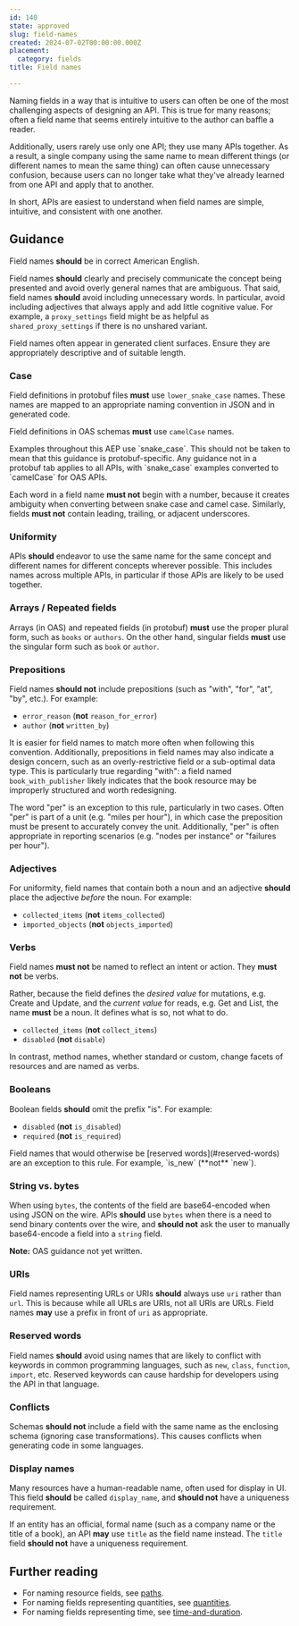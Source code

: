 ```yaml
---
id: 140
state: approved
slug: field-names
created: 2024-07-02T00:00:00.000Z
placement:
  category: fields
title: Field names

--- 
```



Naming fields in a way that is intuitive to users can often be one of the most
challenging aspects of designing an API. This is true for many reasons; often a
field name that seems entirely intuitive to the author can baffle a reader.

Additionally, users rarely use only one API; they use many APIs together. As a
result, a single company using the same name to mean different things (or
different names to mean the same thing) can often cause unnecessary confusion,
because users can no longer take what they've already learned from one API and
apply that to another.

In short, APIs are easiest to understand when field names are simple,
intuitive, and consistent with one another.

## Guidance

Field names <b class="font-extrabold	text-yellow-700">should</b> be in correct American English.

Field names <b class="font-extrabold	text-yellow-700">should</b> clearly and precisely communicate the concept being
presented and avoid overly general names that are ambiguous. That said, field
names <b class="font-extrabold	text-yellow-700">should</b> avoid including unnecessary words. In particular, avoid
including adjectives that always apply and add little cognitive value. For
example, a `proxy_settings` field might be as helpful as
`shared_proxy_settings` if there is no unshared variant.

<Aside type="caution" title="Important">
  Field names often appear in generated client surfaces. Ensure
  they are appropriately descriptive and of suitable length.
</Aside>

### Case


<Tabs>
  <TabItem label="Protocol Buffers">
  
  
  Field definitions in protobuf files <b class="font-extrabold	text-red-700">must</b> use `lower_snake_case` names.
  These names are mapped to an appropriate naming convention in JSON and in
  generated code.
  
  
  </TabItem>
  <TabItem label="OpenAPI 3.0">
  
  
  Field definitions in OAS schemas <b class="font-extrabold	text-red-700">must</b> use `camelCase` names.
  
  
  </TabItem>
</Tabs>
    

<Aside type="note" title="Note">
  Examples throughout this AEP use `snake_case`. This should not be
  taken to mean that this guidance is protobuf-specific. Any guidance not in a
  protobuf tab applies to all APIs, with `snake_case` examples converted to
  `camelCase` for OAS APIs.
</Aside>

Each word in a field name <b class="font-extrabold	text-red-700">must not</b> begin with a number, because it creates
ambiguity when converting between snake case and camel case. Similarly, fields
<b class="font-extrabold	text-red-700">must not</b> contain leading, trailing, or adjacent underscores.

### Uniformity

APIs <b class="font-extrabold	text-yellow-700">should</b> endeavor to use the same name for the same concept and
different names for different concepts wherever possible. This includes names
across multiple APIs, in particular if those APIs are likely to be used
together.

### Arrays / Repeated fields

Arrays (in OAS) and repeated fields (in protobuf) <b class="font-extrabold	text-red-700">must</b> use the proper
plural form, such as `books` or `authors`. On the other hand, singular fields
<b class="font-extrabold	text-red-700">must</b> use the singular form such as `book` or `author`.

### Prepositions

Field names <b class="font-extrabold	text-yellow-700">should not</b> include prepositions (such as "with", "for", "at",
"by", etc.). For example:

- `error_reason` (**not** `reason_for_error`)
- `author` (**not** `written_by`)

It is easier for field names to match more often when following this
convention. Additionally, prepositions in field names may also indicate a
design concern, such as an overly-restrictive field or a sub-optimal data type.
This is particularly true regarding "with": a field named `book_with_publisher`
likely indicates that the book resource may be improperly structured and worth
redesigning.

<Aside type="note" title="Note">
  The word "per" is an exception to this rule, particularly in two
  cases. Often "per" is part of a unit (e.g. "miles per hour"), in which case the
  preposition must be present to accurately convey the unit. Additionally, "per"
  is often appropriate in reporting scenarios (e.g. "nodes per instance" or
  "failures per hour").
</Aside>

### Adjectives

For uniformity, field names that contain both a noun and an adjective
<b class="font-extrabold	text-yellow-700">should</b> place the adjective _before_ the noun. For example:

- `collected_items` (**not** `items_collected`)
- `imported_objects` (**not** `objects_imported`)

### Verbs

Field names <b class="font-extrabold	text-red-700">must not</b> be named to reflect an intent or action. They **must
not** be verbs.

Rather, because the field defines the _desired value_ for mutations, e.g.
Create and Update, and the _current value_ for reads, e.g. Get and List, the
name <b class="font-extrabold	text-red-700">must</b> be a noun. It defines what is so, not what to do.

- `collected_items` (**not** `collect_items`)
- `disabled` (**not** `disable`)

In contrast, method names, whether standard or custom, change facets of
resources and are named as verbs.

### Booleans

Boolean fields <b class="font-extrabold	text-yellow-700">should</b> omit the prefix "is". For example:

- `disabled` (**not** `is_disabled`)
- `required` (**not** `is_required`)

<Aside type="note" title="Note">
  Field names that would otherwise be [reserved words](#reserved-words)
  are an exception to this rule. For example, `is_new` (**not** `new`).
</Aside>

### String vs. bytes


<Tabs>
  <TabItem label="Protocol Buffers">
  
  
  When using `bytes`, the contents of the field are base64-encoded when using
  JSON on the wire. APIs <b class="font-extrabold	text-yellow-700">should</b> use `bytes` when there is a need to send
  binary contents over the wire, and <b class="font-extrabold	text-yellow-700">should not</b> ask the user to manually
  base64-encode a field into a `string` field.
  
  
  </TabItem>
  <TabItem label="OpenAPI 3.0">
  
  
  **Note:** OAS guidance not yet written.
  
  
  </TabItem>
</Tabs>
    

### URIs

Field names representing URLs or URIs <b class="font-extrabold	text-yellow-700">should</b> always use `uri` rather than
`url`. This is because while all URLs are URIs, not all URIs are URLs. Field
names <b class="font-extrabold text-green-700">may</b> use a prefix in front of `uri` as appropriate.

### Reserved words

Field names <b class="font-extrabold	text-yellow-700">should</b> avoid using names that are likely to conflict with
keywords in common programming languages, such as `new`, `class`, `function`,
`import`, etc. Reserved keywords can cause hardship for developers using the
API in that language.

### Conflicts

Schemas <b class="font-extrabold	text-yellow-700">should not</b> include a field with the same name as the enclosing
schema (ignoring case transformations). This causes conflicts when generating
code in some languages.

### Display names

Many resources have a human-readable name, often used for display in UI. This
field <b class="font-extrabold	text-yellow-700">should</b> be called `display_name`, and <b class="font-extrabold	text-yellow-700">should not</b> have a uniqueness
requirement.

If an entity has an official, formal name (such as a company name or the title
of a book), an API <b class="font-extrabold text-green-700">may</b> use `title` as the field name instead. The `title`
field <b class="font-extrabold	text-yellow-700">should not</b> have a uniqueness requirement.

## Further reading

- For naming resource fields, see [paths](./paths).
- For naming fields representing quantities, see [quantities](./quantities).
- For naming fields representing time, see
  [time-and-duration](./time-and-duration).
